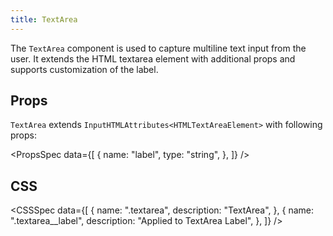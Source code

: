 ```yaml
---
title: TextArea
---
```


The `TextArea` component is used to capture multiline text input from the user. It extends the HTML textarea element with additional props and supports customization of the label.

<Preview name="TextArea" />

## Props

`TextArea` extends `InputHTMLAttributes<HTMLTextAreaElement>` with following props:

<PropsSpec
  data={[
    {
      name: "label",
      type: "string",
    },
  ]}
/>

## CSS

<CSSSpec
  data={[
    {
      name: ".textarea",
      description: "TextArea",
    },
    {
      name: ".textarea__label",
      description: "Applied to TextArea Label",
    },
  ]}
/>
